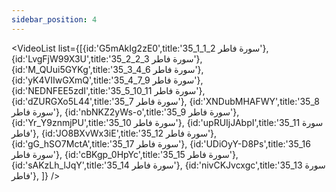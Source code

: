 ```yaml
---
sidebar_position: 4
---
```


<VideoList list={[{id:'G5mAkIg2zE0',title:'35_1_1_2 سورة فاطر'},
{id:'LvgFjW99X3U',title:'35_2_2_3 سورة فاطر'},
{id:'M_QUui5GYKg',title:'35_3_4_6 سورة فاطر'},
{id:'yK4VIIwGXmQ',title:'35_4_7_9 سورة فاطر'},
{id:'NEDNFEE5zdI',title:'35_5_10_11 سورة فاطر'},
{id:'dZURGXo5L44',title:'35_7 سورة فاطر'},
{id:'XNDubMHAFWY',title:'35_8 سورة فاطر'},
{id:'nbNKZ2yWs-o',title:'35_9 سورة فاطر'},
{id:'Yr_Y9znmjPU',title:'35_10 سورة فاطر'},
{id:'upRUIjJAbpI',title:'35_11 سورة فاطر'},
{id:'JO8BXvWx3iE',title:'35_12 سورة فاطر'},
{id:'gG_hSO7MctA',title:'35_17 سورة فاطر'},
{id:'UDiOyY-D8Ps',title:'35_16 سورة فاطر'},
{id:'cBKgp_0HpYc',title:'35_15 سورة فاطر'},
{id:'sAKzLh_lJqY',title:'35_14 سورة فاطر'},
{id:'nivCKJvcxgc',title:'35_13 سورة فاطر'},
]}
/>
